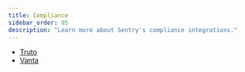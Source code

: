 ```yaml
---
title: Compliance
sidebar_order: 95
description: "Learn more about Sentry's compliance integrations."
---
```


- [Truto](/organization/integrations/compliance/truto/)
- [Vanta](/organization/integrations/compliance/vanta/)
